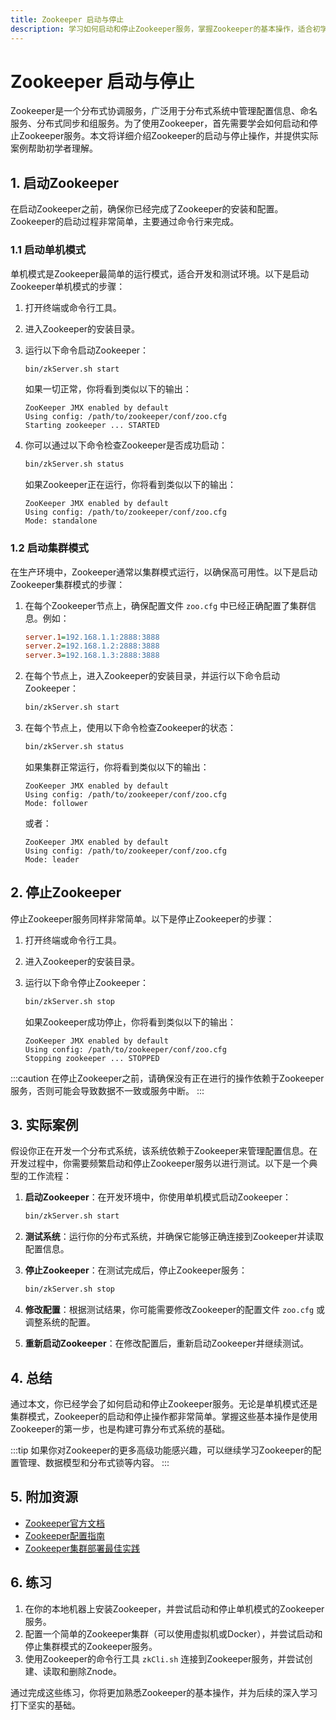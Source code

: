 ```yaml
---
title: Zookeeper 启动与停止
description: 学习如何启动和停止Zookeeper服务，掌握Zookeeper的基本操作，适合初学者。
---
```


# Zookeeper 启动与停止

Zookeeper是一个分布式协调服务，广泛用于分布式系统中管理配置信息、命名服务、分布式同步和组服务。为了使用Zookeeper，首先需要学会如何启动和停止Zookeeper服务。本文将详细介绍Zookeeper的启动与停止操作，并提供实际案例帮助初学者理解。

## 1. 启动Zookeeper

在启动Zookeeper之前，确保你已经完成了Zookeeper的安装和配置。Zookeeper的启动过程非常简单，主要通过命令行来完成。

### 1.1 启动单机模式

单机模式是Zookeeper最简单的运行模式，适合开发和测试环境。以下是启动Zookeeper单机模式的步骤：

1. 打开终端或命令行工具。
2. 进入Zookeeper的安装目录。
3. 运行以下命令启动Zookeeper：

   ```bash
   bin/zkServer.sh start
   ```

   如果一切正常，你将看到类似以下的输出：

   ```
   ZooKeeper JMX enabled by default
   Using config: /path/to/zookeeper/conf/zoo.cfg
   Starting zookeeper ... STARTED
   ```

4. 你可以通过以下命令检查Zookeeper是否成功启动：

   ```bash
   bin/zkServer.sh status
   ```

   如果Zookeeper正在运行，你将看到类似以下的输出：

   ```
   ZooKeeper JMX enabled by default
   Using config: /path/to/zookeeper/conf/zoo.cfg
   Mode: standalone
   ```

### 1.2 启动集群模式

在生产环境中，Zookeeper通常以集群模式运行，以确保高可用性。以下是启动Zookeeper集群模式的步骤：

1. 在每个Zookeeper节点上，确保配置文件 `zoo.cfg` 中已经正确配置了集群信息。例如：

   ```ini
   server.1=192.168.1.1:2888:3888
   server.2=192.168.1.2:2888:3888
   server.3=192.168.1.3:2888:3888
   ```

2. 在每个节点上，进入Zookeeper的安装目录，并运行以下命令启动Zookeeper：

   ```bash
   bin/zkServer.sh start
   ```

3. 在每个节点上，使用以下命令检查Zookeeper的状态：

   ```bash
   bin/zkServer.sh status
   ```

   如果集群正常运行，你将看到类似以下的输出：

   ```
   ZooKeeper JMX enabled by default
   Using config: /path/to/zookeeper/conf/zoo.cfg
   Mode: follower
   ```

   或者：

   ```
   ZooKeeper JMX enabled by default
   Using config: /path/to/zookeeper/conf/zoo.cfg
   Mode: leader
   ```

## 2. 停止Zookeeper

停止Zookeeper服务同样非常简单。以下是停止Zookeeper的步骤：

1. 打开终端或命令行工具。
2. 进入Zookeeper的安装目录。
3. 运行以下命令停止Zookeeper：

   ```bash
   bin/zkServer.sh stop
   ```

   如果Zookeeper成功停止，你将看到类似以下的输出：

   ```
   ZooKeeper JMX enabled by default
   Using config: /path/to/zookeeper/conf/zoo.cfg
   Stopping zookeeper ... STOPPED
   ```

:::caution
在停止Zookeeper之前，请确保没有正在进行的操作依赖于Zookeeper服务，否则可能会导致数据不一致或服务中断。
:::

## 3. 实际案例

假设你正在开发一个分布式系统，该系统依赖于Zookeeper来管理配置信息。在开发过程中，你需要频繁启动和停止Zookeeper服务以进行测试。以下是一个典型的工作流程：

1. **启动Zookeeper**：在开发环境中，你使用单机模式启动Zookeeper：

   ```bash
   bin/zkServer.sh start
   ```

2. **测试系统**：运行你的分布式系统，并确保它能够正确连接到Zookeeper并读取配置信息。

3. **停止Zookeeper**：在测试完成后，停止Zookeeper服务：

   ```bash
   bin/zkServer.sh stop
   ```

4. **修改配置**：根据测试结果，你可能需要修改Zookeeper的配置文件 `zoo.cfg` 或调整系统的配置。

5. **重新启动Zookeeper**：在修改配置后，重新启动Zookeeper并继续测试。

## 4. 总结

通过本文，你已经学会了如何启动和停止Zookeeper服务。无论是单机模式还是集群模式，Zookeeper的启动和停止操作都非常简单。掌握这些基本操作是使用Zookeeper的第一步，也是构建可靠分布式系统的基础。

:::tip
如果你对Zookeeper的更多高级功能感兴趣，可以继续学习Zookeeper的配置管理、数据模型和分布式锁等内容。
:::

## 5. 附加资源

- [Zookeeper官方文档](https://zookeeper.apache.org/doc/current/)
- [Zookeeper配置指南](https://zookeeper.apache.org/doc/current/zookeeperAdmin.html)
- [Zookeeper集群部署最佳实践](https://zookeeper.apache.org/doc/current/zookeeperAdmin.html#sc_zkMulitServerSetup)

## 6. 练习

1. 在你的本地机器上安装Zookeeper，并尝试启动和停止单机模式的Zookeeper服务。
2. 配置一个简单的Zookeeper集群（可以使用虚拟机或Docker），并尝试启动和停止集群模式的Zookeeper服务。
3. 使用Zookeeper的命令行工具 `zkCli.sh` 连接到Zookeeper服务，并尝试创建、读取和删除Znode。

通过完成这些练习，你将更加熟悉Zookeeper的基本操作，并为后续的深入学习打下坚实的基础。